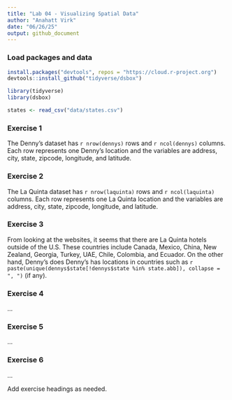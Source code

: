 ```yaml
---
title: "Lab 04 - Visualizing Spatial Data"
author: "Anahatt Virk"
date: "06/26/25"
output: github_document
---
```


### Load packages and data
```r
install.packages("devtools", repos = "https://cloud.r-project.org")
devtools::install_github("tidyverse/dsbox")
```

```r
library(tidyverse) 
library(dsbox) 
```

```r
states <- read_csv("data/states.csv")
```

### Exercise 1

The Denny's dataset has `r nrow(dennys)` rows and `r ncol(dennys)` columns. Each row represents one Denny's location and the variables are address, city, state, zipcode, longitude, and latitude. 

### Exercise 2

The La Quinta dataset has `r nrow(laquinta)` rows and `r ncol(laquinta)` columns. Each row represents one La Quinta location and the variables are address, city, state, zipcode, longitude, and latitude. 

### Exercise 3

From looking at the websites, it seems that there are La Quinta hotels outside of the U.S. These countries include Canada, Mexico, China, New Zealand, Georgia, Turkey, UAE, Chile, Colombia, and Ecuador. On the other hand, Denny's does Denny’s has locations in countries such as `r paste(unique(dennys$state[!dennys$state %in% state.abb]), collapse = ", ")` (if any).

### Exercise 4

...

### Exercise 5

...

### Exercise 6

...

 
Add exercise headings as needed.

